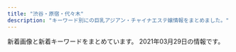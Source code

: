 ```yaml
---
title: "渋谷・原宿・代々木"
description: "キーワード別にの巨乳アジアン・チャイナエステ嬢情報をまとめました。"
---
```


新着画像と新着キーワードをまとめています。
2021年03月29日の情報です。

<DmmAffiliateIns />
<KeywordTable
  shops={
    [
    {
        "img_links": [
            "http://www.aixin.co.jp/images/costume/6.png",
            "http://www.aixin.co.jp/images/staff/rara/rara.png",
            "http://www.aixin.co.jp/images/staff/mirai/mirai.png",
            "http://www.aixin.co.jp/images/price/long.jpg",
            "http://www.aixin.co.jp/images/costume/4.png",
            "http://www.aixin.co.jp/images/staff/rushi/rushi.jpg",
            "http://www.aixin.co.jp/images/costume/7.png",
            "http://www.aixin.co.jp/images/price/aroma.jpg",
            "http://www.aixin.co.jp/images/price/hirou.jpg",
            "http://www.aixin.co.jp/images/staff/akane/akane.png",
            "http://www.aixin.co.jp/images/staff/mimi2/mimi2.png",
            "http://www.aixin.co.jp/images/staff/yuzu/yuzu.jpg",
            "http://www.aixin.co.jp/images/staff/haruka2/haruka2.png",
            "http://www.aixin.co.jp/images/staff/aki/aki.png",
            "http://www.aixin.co.jp/images/staff/miya/1.jpg",
            "http://www.aixin.co.jp/images/staff/miki/2.jpg",
            "http://www.aixin.co.jp/images/staff/yuzu/2.jpg",
            "http://www.aixin.co.jp/images/staff/ayaka/ayaka.jpg",
            "http://www.aixin.co.jp/images/costume/1.png",
            "http://www.aixin.co.jp/images/staff/yui2/yui2.png",
            "http://www.aixin.co.jp/images/staff/chiemi/1.jpg",
            "http://www.aixin.co.jp/images/costume/2.png",
            "http://www.aixin.co.jp/images/price/tokusen.jpg",
            "http://www.aixin.co.jp/images/map/google.png",
            "http://www.aixin.co.jp/images/staff/eri/eri.png",
            "http://www.aixin.co.jp/images/top/top.jpg",
            "http://www.aixin.co.jp/images/staff/miya/miya.jpg",
            "http://www.aixin.co.jp/images/wanted/wanted.png",
            "http://www.aixin.co.jp/images/staff/ruru2/ruru2.jpg",
            "http://www.aixin.co.jp/images/staff/ruru2/2.jpg",
            "http://www.aixin.co.jp/images/costume/3.png",
            "http://www.aixin.co.jp/images/staff/mika2/1.png",
            "http://www.aixin.co.jp/images/staff/miharu/miharu.png",
            "http://www.aixin.co.jp/images/staff/chiemi/chiemi.jpg",
            "http://www.aixin.co.jp/images/staff/mika2/2.png",
            "http://www.aixin.co.jp/images/staff/koko/koko.png",
            "http://www.aixin.co.jp/images/staff/ruri2/ruri2.png",
            "http://www.aixin.co.jp/images/staff/miki/miki.jpg",
            "http://www.aixin.co.jp/images/staff/mika2/mika2.png",
            "http://www.aixin.co.jp/images/staff/ran/ran.png",
            "http://www.aixin.co.jp/images/top_pic/top2.jpg"
        ],
        "station": "JR\u6e0b\u8c37\u99c5",
        "keywords": {},
        "url": "http://www.aixin.co.jp/",
        "name": "\u30a2\u30a4\u30b7\u30f3"
    },
    {
        "station": "JR\u6e0b\u8c37\u99c5\u6771\u53e3",
        "keywords": {
            "86": 9,
            "83": 2,
            "D": 17,
            "85": 3,
            "87": 6,
            "C": 16
        },
        "name": "\u68ee\u306e\u9999",
        "img_links": [
            "http://kokoronosato.tyo.cm/images/themes/pink/line.png",
            "http://kokoronosato.tyo.cm/photos/sites/15/2020/08/2020082205444313.jpg",
            "http://kokoronosato.tyo.cm/photos/sites/15/2019/07/2019072809450776.jpg",
            "http://kokoronosato.tyo.cm/images/room2.jpg",
            "http://kokoronosato.tyo.cm/images/themes/pink/no1.png",
            "http://kokoronosato.tyo.cm/link/massage-de_88_31.jpg",
            "http://kokoronosato.tyo.cm/images/themes/pink/s_newface.png",
            "http://kokoronosato.tyo.cm/images/themes/pink/s_pickup.png",
            "http://kokoronosato.tyo.cm/images/themes/pink/s_ranking.png",
            "http://kokoronosato.tyo.cm/images/room1.jpg",
            "http://menlog.net/link/menlog8831.jpg",
            "http://kokoronosato.tyo.cm/photos/sites/15/2020/08/2020082203135850.jpg",
            "http://kokoronosato.tyo.cm/link/88x31b.jpg",
            "http://kokoronosato.tyo.cm/photos/sites/15/2019/07/2019072809470568.jpg",
            "http://kokoronosato.tyo.cm/link/e0016.jpg",
            "http://kokoronosato.tyo.cm/images/themes/pink/mobile.jpg",
            "http://kokoronosato.tyo.cm/images/themes/pink/s_staff.png",
            "http://kokoronosato.tyo.cm/images/room4.jpg",
            "http://kokoronosato.tyo.cm/images/themes/pink/no2.png",
            "http://kokoronosato.tyo.cm/images/themes/pink/s_link.png",
            "http://kokoronosato.tyo.cm/link/walker88.jpg",
            "http://kokoronosato.tyo.cm/link/8831.jpg",
            "http://kokoronosato.tyo.cm/images/themes/pink/r3.jpg",
            "http://kokoronosato.tyo.cm/link/esthelove88-31.jpg",
            "http://kokoronosato.tyo.cm/images/room3.jpg",
            "http://kokoronosato.tyo.cm/photos/sites/15/2019/07/2019072809445954.jpg",
            "http://kokoronosato.tyo.cm/photos/sites/15/2019/07/2019072809465934.jpg",
            "http://kokoronosato.tyo.cm/photos/sites/15/2020/08/2020082205444661.jpg",
            "http://kokoronosato.tyo.cm/photos/sites/15/2020/08/2020082205443766.jpg",
            "http://kokoronosato.tyo.cm/images/themes/pink/s_news.png",
            "http://kokoronosato.tyo.cm/photos/sites/15/2020/08/2020082203150030.jpg"
        ],
        "url": "http://kokoronosato.tyo.cm/"
    },
    {
        "url": "http://www.sarara-es.xyz",
        "name": "Honey",
        "img_links": [
            "http://www.sarara-es.xyz/files/001.jpg",
            "http://www.sarara-es.xyz/images/bj2.jpg",
            "http://www.sarara-es.xyz/files/002.jpg",
            "http://www.sarara-es.xyz/files/003.jpg",
            "http://www.sarara-es.xyz/images/r4.jpg",
            "http://www.sarara-es.xyz/images/s_staff.png",
            "http://www.sarara-es.xyz/images/end.png",
            "http://www.sarara-es.xyz/images/s_link.png",
            "http://www.sarara-es.xyz/images/face.png",
            "http://www.sarara-es.xyz/images/r1.jpg",
            "http://www.sarara-es.xyz/images/r2.jpg",
            "http://www.sarara-es.xyz/files/004.jpg",
            "http://www.sarara-es.xyz/images/news.png",
            "http://www.sarara-es.xyz/images/top.png",
            "http://www.sarara-es.xyz/images/r5.jpg",
            "http://www.sarara-es.xyz/files/005.jpg",
            "http://www.sarara-es.xyz/images/shop/shop03.jpg",
            "http://www.sarara-es.xyz/images/pick.png",
            "http://www.sarara-es.xyz/files/006.jpg",
            "http://www.sarara-es.xyz/images/shop/shop02.jpg",
            "http://www.sarara-es.xyz/images/shop/shop01.jpg",
            "http://www.sarara-es.xyz/images/shop/shop04.jpg"
        ],
        "keywords": {
            "C": 3,
            "86": 2,
            "D": 3,
            "87": 1,
            "85": 3
        },
        "station": "JR\u6e0b\u8c37\u99c5\u30cf\u30c1\u516c\u53e3"
    },
    {
        "keywords": {},
        "img_links": [
            "http://www.e-god.work/img/eri1.jpg",
            "http://www.e-god.work/images/line.png",
            "http://www.e-god.work/images/2.jpg",
            "http://www.e-god.work/images/sys1.jpg",
            "http://www.e-god.work/images/interior_t.jpg",
            "http://www.e-god.work/images/head.jpg",
            "http://www.e-god.work/images/int2.jpg",
            "http://www.e-god.work/img/yuki1.jpg",
            "http://www.e-god.work/images/1.jpg",
            "http://www.e-god.work/img/koko1.jpg",
            "http://www.e-god.work/img/zb.jpg",
            "http://www.e-god.work/images/info.jpg",
            "http://www.e-god.work/images/staff_t.jpg",
            "http://www.e-god.work/images/news.jpg",
            "http://www.e-god.work/images/mobile.jpg",
            "http://www.e-god.work/img/koko2.jpg",
            "http://www.e-god.work/images/4.jpg",
            "http://www.e-god.work/images/tel.jpg",
            "http://www.e-god.work/images/sys2.jpg",
            "http://www.e-god.work/images/int1.jpg",
            "http://www.e-god.work/images/ais.jpg"
        ],
        "name": "\u30b9\u30ef\u30f3",
        "url": "http://www.e-god.work/",
        "station": "JR\u6e0b\u8c37\u99c5\u30cf\u30c1\u516c\u53e3"
    },
    {
        "img_links": [
            "http://www.ogon.work/staff/ayumi2.jpg",
            "http://www.ogon.work/staff/sara1.jpg",
            "http://www.ogon.work/staff/tina1.jpg",
            "http://www.ogon.work/staff/yuki1.jpg",
            "http://www.ogon.work/staff/ayumi1.jpg",
            "http://www.ogon.work/img/icon/new.jpg",
            "http://www.ogon.work/staff/yuki2.jpg",
            "http://www.ogon.work/staff/momo1.jpg",
            "http://www.ogon.work/staff/ayumi3.jpg",
            "http://www.ogon.work/img/bana03.jpg",
            "http://www.ogon.work/staff/hana1.jpg",
            "http://www.ogon.work/img/interior.jpg",
            "http://www.ogon.work/img/s/s_qa.png",
            "http://www.ogon.work/img/contentsbottom.png",
            "http://www.ogon.work/img/bana02.jpg"
        ],
        "station": "JR\u6e0b\u8c37\u99c5\u30cf\u30c1\u516c\u53e3",
        "url": "http://www.ogon.work/",
        "keywords": {
            "87": 13,
            "83": 13,
            "84": 29,
            "86": 13,
            "C": 55,
            "D": 21,
            "E": 7,
            "85": 13
        },
        "name": "\u9ec4\u91d1\u6d77\u5cb8"
    },
    {
        "name": "\u6ce1\u6ce1\u30d5\u30a7\u30a2\u30ea\u30fc",
        "img_links": [
            "http://awaawa-fairy.work/sp/img/t-r.jpg",
            "http://awaawa-fairy.work/sp/img/add.jpg",
            "http://awaawa-fairy.work/img/sta15.png",
            "http://awaawa-fairy.work/sp/img/p-29.png",
            "http://awaawa-fairy.work/sp/img/p-27.png",
            "http://awaawa-fairy.work/sp/img/p-26.png",
            "http://awaawa-fairy.work/sp/img/sta15.png",
            "http://awaawa-fairy.work/sp/img/sta17.png",
            "http://awaawa-fairy.work/sp/img/sta28.png",
            "http://awaawa-fairy.work/img/st15.png",
            "http://awaawa-fairy.work/sp/img/t-t.jpg",
            "http://awaawa-fairy.work/sp/img/sta27.png",
            "http://awaawa-fairy.work/sp/img/tit.jpg",
            "http://awaawa-fairy.work/img/st18.png",
            "http://awaawa-fairy.work/img/st28.png",
            "http://awaawa-fairy.work/img/sta22.png",
            "http://awaawa-fairy.work/img/sta26.png",
            "http://awaawa-fairy.work/img/st22.png",
            "http://awaawa-fairy.work/img/bottom.png",
            "http://awaawa-fairy.work/sp/img/p-15.png",
            "http://awaawa-fairy.work/img/st017.png",
            "http://awaawa-fairy.work/img/st27.png",
            "http://awaawa-fairy.work/img/head.png",
            "http://awaawa-fairy.work/sp/img/t-s.jpg",
            "http://awaawa-fairy.work/sp/img/sta22.png",
            "http://awaawa-fairy.work/sp/img/t-o.jpg",
            "http://awaawa-fairy.work/img/st018.png",
            "http://awaawa-fairy.work/img/st17.png",
            "http://awaawa-fairy.work/sp/img/sta18.png",
            "http://awaawa-fairy.work/sp/img/pic.jpg",
            "http://awaawa-fairy.work/img/st29.png",
            "http://awaawa-fairy.work/img/st4.png",
            "http://awaawa-fairy.work/sp/img/t-a.jpg",
            "http://awaawa-fairy.work/img/st26.png",
            "http://awaawa-fairy.work/sp/img/sta26.png",
            "http://awaawa-fairy.work/sp/img/info.jpg",
            "http://awaawa-fairy.work/img/mo.png",
            "http://awaawa-fairy.work/img/nos.png",
            "http://awaawa-fairy.work/img/sta17.png",
            "http://awaawa-fairy.work/sp/img/time.jpg",
            "http://awaawa-fairy.work/img/sta18.png",
            "http://awaawa-fairy.work/img/sta29.png",
            "http://awaawa-fairy.work/sp/img/tel.jpg",
            "http://awaawa-fairy.work/sp/img/line.jpg",
            "http://awaawa-fairy.work/sp/img/mv.jpg",
            "http://awaawa-fairy.work/sp/img/botton.jpg",
            "http://awaawa-fairy.work/sp/img/pc.jpg",
            "http://awaawa-fairy.work/sp/img/sta29.png",
            "http://awaawa-fairy.work/sp/img/sys.jpg",
            "http://awaawa-fairy.work/img/sta28.png",
            "http://awaawa-fairy.work/img/sta27.png"
        ],
        "url": "http://awaawa-fairy.work/",
        "station": "JR\u6e0b\u8c37\u99c5\u897f\u53e3",
        "keywords": {
            "F": 1,
            "86": 3,
            "88": 5,
            "D": 4,
            "E": 2,
            "C": 17,
            "85": 4,
            "87": 5
        }
    },
    {
        "url": "http://angel.est.cm/",
        "station": "JR\u6e0b\u8c37\u99c5\u5bae\u76ca\u5742\u53e3",
        "img_links": [
            "http://angel.est.cm/photos/sites/23/2018/10/2018100318475591.jpg",
            "http://angel.est.cm/photos/sites/23/2019/11/2019110102361631.jpg",
            "http://angel.est.cm/img/top.png",
            "http://angel.est.cm/img/footer.png",
            "http://angel.est.cm/photos/sites/23/2019/05/2019051010094748.jpg",
            "http://angel.est.cm/photos/sites/23/2016/08/staff2.jpg",
            "http://angel.est.cm/photos/sites/23/2019/05/2019051010094757.jpg",
            "http://angel.est.cm/photos/sites/23/2019/05/2019051010094759.jpg",
            "http://angel.est.cm/photos/sites/23/2019/05/2019051010094797.jpg"
        ],
        "name": "Angel",
        "keywords": {
            "88": 1,
            "E": 2,
            "86": 4,
            "87": 6,
            "C": 1,
            "D": 8
        }
    },
    {
        "img_links": [
            "http://www.kaede-es.club/images/staff/neinei2.jpg",
            "http://www.kaede-es.club/images/staff/6.jpg",
            "http://www.kaede-es.club/images/index-tiba_10.jpg",
            "http://www.kaede-es.club/images/staff/4/yuyu2.jpg",
            "http://www.kaede-es.club/images/shop/DSC_0998-199x300.jpg",
            "http://www.kaede-es.club/images/index-tiba_09.jpg",
            "http://www.kaede-es.club/css/2.jpeg",
            "http://www.kaede-es.club/psd/off32.jpg",
            "http://www.kaede-es.club/images/staff/2/miki.jpg",
            "http://www.kaede-es.club/images/shop/DSC_0087-221x300.jpg",
            "http://www.kaede-es.club/images/nav/nav-job.jpg",
            "http://www.kaede-es.club/images/nav/nav-sys.jpg",
            "http://www.kaede-es.club/images/staff/2/momo.jpg",
            "http://www.kaede-es.club/images/staff/2/riri.jpg",
            "http://www.kaede-es.club/images/t-off-ico.jpg",
            "http://www.kaede-es.club/psd/off2-1.jpg",
            "http://www.kaede-es.club/images/shop/DSC_0086-300x199.jpg",
            "http://www.kaede-es.club/images/staff/4/sati.jpg",
            "http://www.kaede-es.club/images/index-tiba_04.jpg",
            "http://www.kaede-es.club/images/nav/nav-staff.jpg",
            "http://www.kaede-es.club/images/index-tiba_13.jpg",
            "http://www.kaede-es.club/images/staff/miki.jpg",
            "http://www.kaede-es.club/images/staff/2/7.jpg",
            "http://www.kaede-es.club/images/staff/2/hana.jpg",
            "http://www.kaede-es.club/images/index-tiba_02.jpg"
        ],
        "station": "JR\u4ee3\u3005\u6728\u99c5",
        "keywords": {},
        "name": "\u6953",
        "url": "http://www.kaede-es.club/"
    },
    {
        "img_links": [
            "http://ipidiw.com/beautifulgirl8/images/s3.png",
            "http://ipidiw.com/beautifulgirl8/user_data/00000098.jpg",
            "http://ipidiw.com/beautifulgirl8/images/mobile.png",
            "http://ipidiw.com/beautifulgirl8/images/int1.jpg",
            "http://ipidiw.com/beautifulgirl8/images/s_staff.jpg",
            "http://ipidiw.com/beautifulgirl8/user_data/00000095.jpg",
            "http://ipidiw.com/beautifulgirl8/images/s_news.png",
            "http://ipidiw.com/beautifulgirl8/images/top.png",
            "http://ipidiw.com/beautifulgirl8/images/s1.png",
            "http://ipidiw.com/beautifulgirl8/images/s_pick.png",
            "http://ipidiw.com/beautifulgirl8/images/n3.png",
            "http://ipidiw.com/beautifulgirl8/user_data/00000077.jpg",
            "http://ipidiw.com/beautifulgirl8/user_data/00000060.jpg",
            "http://ipidiw.com/beautifulgirl8/user_data/00000087.jpg",
            "http://ipidiw.com/beautifulgirl8/user_data/00000073.jpg",
            "http://ipidiw.com/beautifulgirl8/images/n1.jpg",
            "http://ipidiw.com/beautifulgirl8/images/int2.jpg"
        ],
        "station": "JR\u6e0b\u8c37\u99c5\u897f\u53e3",
        "keywords": {},
        "name": "\u30d3\u30e5\u30fc\u30c6\u30a3\u30d5\u30eb\u30ac\u30fc\u30eb",
        "url": "http://ipidiw.com/beautifulgirl8/"
    }
]
}
/>
<DmmAffiliateScript />
